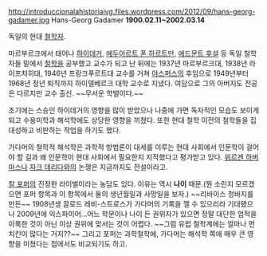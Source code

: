 http://introduccionalahistoriajvg.files.wordpress.com/2012/09/hans-georg-gadamer.jpg
Hans-Georg Gadamer '''1900.02.11~2002.03.14'''

독일의 현대 [[철학자]].

마르부르크에서 태어나 [[하이데거]], [[에두아르트 폰 하르트만]], [[에드문트 후설]] 등 독일 철학자들 밑에서 [[철학]]을 공부했고 교수가 되고 난 뒤에는 1937년 마르부르크대, 1938년 라이프치히대, 1946년 프랑크푸르트대 교수를 거쳐 [[야스퍼스]]의 후임으로 1949년부터 1968년 정년 퇴직까지 하이델베르크 대학 교수로 지냈다. 여담으로 그의 아버지도 전공은 다르지만 교수 출신. ~~무서운 학벌이다.~~

초기에는 스승인 하이데거의 영향을 많이 받았으나 나중에 가면 독자적인 모습도 보이게 되고 수용미학과 해석학에도 상당한 영향을 끼쳤다. 또한 현대 철학 이전의 철학들을 집대성하고 비판하는 작업을 하기도 했다.

가다머의 철학적 해석학은 과학적 방법론이 대세를 이루는 현대 사회에서 인문학이 걸어야 할 길과 왜 인문학이 현대 사회에서 필요한지 지적했다고 평가받고 있다. [[위르겐 하버마스]]나 [[자크 데리다]]와의 논쟁은 지금까지도 전설이라고.

[[칼 포퍼]]의 진정한 라이벌이라는 농담도 있다. 이유는 역시 '''나이''' 때문.(뭔 소린지 모르겠으면 포퍼 항목과 이 항목에서 둘의 생년월일과 사망일을 보자.) ~~리바이스 청바지를 만든~~ 1908년생 끌로드 레비-스트로스가 가다머의 기록을 깰 수 있으리라 기대됐으나 2009년에 익스파이어...어느 학문이나 나이 든 권위자가 있으면 정말 대단한 업적을 이룩한 것이 아닌 이상 권위에 맞서는 것이 어렵다. ~~그럼 유럽 철학계에는 얼마나 먼치킨이 많다는 거지??~~ 그리고 포퍼는 과학철학에, 가다머는 해석학 쪽에 매우 큰 영향을 미쳤다는 점에서도 비교되기도 하고.
